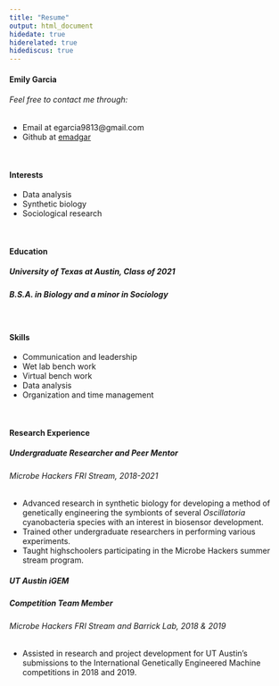 ```yaml
---
title: "Resume"
output: html_document
hidedate: true
hiderelated: true
hidediscus: true
---
```

#### Emily Garcia

###### Feel free to contact me through:
* Email at egarcia9813@gmail.com
* Github at [emadgar](https://github.com/emadgar) 

<br>

#### Interests
* Data analysis
* Synthetic biology
* Sociological research


<br>

#### Education
##### University of Texas at Austin, Class of 2021
##### B.S.A. in Biology and a minor in Sociology

<br>

#### Skills
* Communication and leadership
* Wet lab bench work
* Virtual bench work
* Data analysis
* Organization and time management

<br>

#### Research Experience
##### Undergraduate Researcher and Peer Mentor
###### Microbe Hackers FRI Stream, 2018-2021
* Advanced research in synthetic biology for developing a method of genetically engineering the symbionts of several *Oscillatoria* cyanobacteria species with an interest in biosensor development.
* Trained other undergraduate researchers in performing various experiments.
* Taught highschoolers participating in the Microbe Hackers summer stream program.

##### UT Austin iGEM 
##### Competition Team Member
###### Microbe Hackers FRI Stream and Barrick Lab, 2018 & 2019
* Assisted in research and project development for UT Austin's submissions to the International Genetically Engineered Machine competitions in 2018 and 2019.


